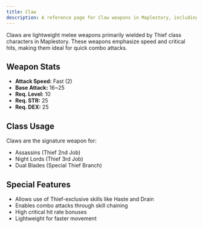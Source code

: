 ```yaml
---
title: Claw
description: A reference page for Claw weapons in Maplestory, including stats, usage, and classes that wield them.
---
```

Claws are lightweight melee weapons primarily wielded by Thief class characters in Maplestory. These weapons emphasize speed and critical hits, making them ideal for quick combo attacks.

## Weapon Stats

* **Attack Speed:** Fast (2)
* **Base Attack:** 16~25
* **Req. Level:** 10
* **Req. STR:** 25
* **Req. DEX:** 25

## Class Usage

Claws are the signature weapon for:
* Assassins (Thief 2nd Job)
* Night Lords (Thief 3rd Job)
* Dual Blades (Special Thief Branch)

## Special Features

* Allows use of Thief-exclusive skills like Haste and Drain
* Enables combo attacks through skill chaining
* High critical hit rate bonuses
* Lightweight for faster movement


<EquipmentLayout type="claw"></EquipmentLayout>